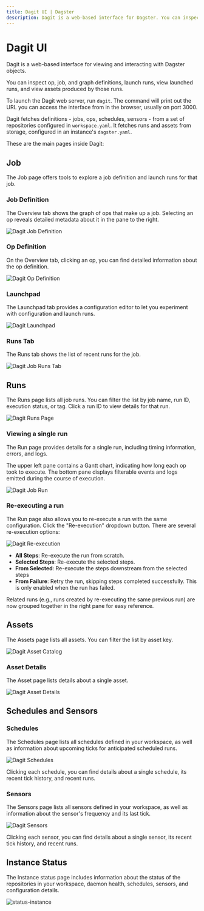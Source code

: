 ```yaml
---
title: Dagit UI | Dagster
description: Dagit is a web-based interface for Dagster. You can inspect op and job definitions, launch runs, view launched runs, and view assets.
---
```


# Dagit UI

Dagit is a web-based interface for viewing and interacting with Dagster objects.

You can inspect op, job, and graph definitions, launch runs, view launched runs, and view assets produced by those runs.

To launch the Dagit web server, run `dagit`. The command will print out the URL you can access the interface from in the browser, usually on port 3000.

Dagit fetches definitions - jobs, ops, schedules, sensors - from a set of repositories configured in `workspace.yaml`. It fetches runs and assets from storage, configured in an instance's `dagster.yaml`.

These are the main pages inside Dagit:

## Job

The Job page offers tools to explore a job definition and launch runs for that job.

### Job Definition

The Overview tab shows the graph of ops that make up a job. Selecting an op reveals detailed metadata about it in the pane to the right.

<!-- ![Dagit Job Definition](/images/tutorial/complex-job.png) -->

<Image
alt="Dagit Job Definition"
src="/images/tutorial/complex-job.png"
width={2662}
height={1618}
/>

### Op Definition

On the Overview tab, clicking an op, you can find detailed information about the op definition.

<!-- ![Dagit Op Definition](/images/concepts/dagit/op-definition.png) -->

<Image
alt="Dagit Op Definition"
src="/images/concepts/dagit/op-definition.png"
width={2662}
height={1618}
/>

### Launchpad

The Launchpad tab provides a configuration editor to let you experiment with configuration and launch runs.

<!-- ![Dagit Launchpad](/images/tutorial/single-op-launchpad.png) -->

<Image
alt="Dagit Launchpad"
src="/images/tutorial/single-op-launchpad.png"
width={2662}
height={1618}
/>

### Runs Tab

The Runs tab shows the list of recent runs for the job.

<Image
alt="Dagit Job Runs Tab"
src="/images/concepts/dagit/runs-tab.png"
width={2662}
height={1618}
/>

## Runs

The Runs page lists all job runs. You can filter the list by job name, run ID, execution status, or tag. Click a run ID to view details for that run.

<Image
alt="Dagit Runs Page"
src="/images/concepts/dagit/all-runs.png"
width={3808}
height={2414}
/>

### Viewing a single run

The Run page provides details for a single run, including timing information, errors, and logs.

The upper left pane contains a Gantt chart, indicating how long each op took to execute. The bottom pane displays filterable events and logs emitted during the course of execution.

<Image
alt="Dagit Job Run"
src="/images/concepts/dagit/single-run.png"
width={3808}
height={2414}
/>

### Re-executing a run

The Run page also allows you to re-execute a run with the same configuration. Click the "Re-execution" dropdown button. There are several re-execution options:

<Image
alt="Dagit Re-execution"
src="/images/concepts/dagit/re-execution.png"
width={3808}
height={2414}
/>

- **All Steps**: Re-execute the run from scratch.
- **Selected Steps**: Re-execute the selected steps.
- **From Selected**: Re-execute the steps downstream from the selected steps
- **From Failure**: Retry the run, skipping steps completed successfully. This is only enabled when the run has failed.

Related runs (e.g., runs created by re-executing the same previous run) are now grouped together in the right pane for easy reference.

## Assets

The Assets page lists all assets. You can filter the list by asset key.

<Image
alt="Dagit Asset Catalog"
src="/images/concepts/dagit/all-assets.png"
width={3808}
height={2414}
/>

### Asset Details

The Asset page lists details about a single asset.

<Image
alt="Dagit Asset Details"
src="/images/concepts/dagit/asset.png"
width={3808}
height={2414}
/>

## Schedules and Sensors

### Schedules

The Schedules page lists all schedules defined in your workspace, as well as information about upcoming ticks for anticipated scheduled runs.

<Image
alt="Dagit Schedules"
src="/images/concepts/dagit/schedules.png"
width={3808}
height={2414}
/>

Clicking each schedule, you can find details about a single schedule, its recent tick history, and recent runs.

### Sensors

The Sensors page lists all sensors defined in your workspace, as well as information about the sensor's frequency and its last tick.

<Image
alt="Dagit Sensors"
src="/images/concepts/dagit/sensors.png"
width={3808}
height={2414}
/>

Clicking each sensor, you can find details about a single sensor, its recent tick history, and recent runs.

## Instance Status

The Instance status page includes information about the status of the repositories in your workspace, daemon health, schedules, sensors, and configuration details.

<Image
alt="status-instance"
src="/images/concepts/dagit/status-instance.png"
width={3808}
height={2414}
/>
